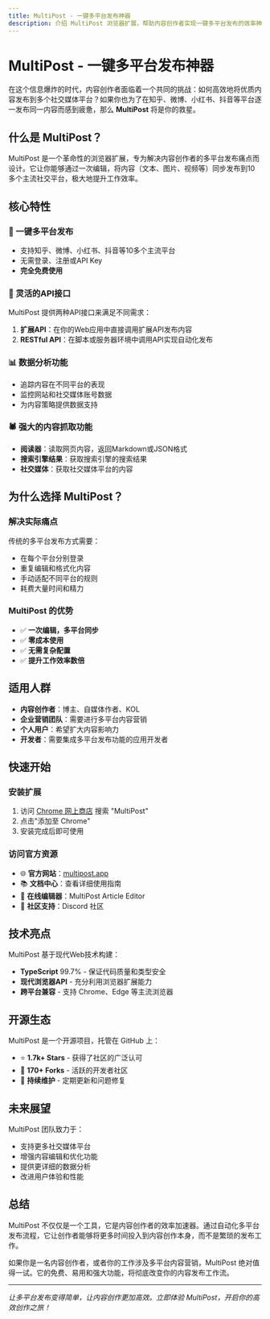 ```yaml
---
title: MultiPost - 一键多平台发布神器
description: 介绍 MultiPost 浏览器扩展，帮助内容创作者实现一键多平台发布的效率神器
---
```


# MultiPost - 一键多平台发布神器

在这个信息爆炸的时代，内容创作者面临着一个共同的挑战：如何高效地将优质内容发布到多个社交媒体平台？如果你也为了在知乎、微博、小红书、抖音等平台逐一发布同一内容而感到疲惫，那么 **MultiPost** 将是你的救星。

## 什么是 MultiPost？

MultiPost 是一个革命性的浏览器扩展，专为解决内容创作者的多平台发布痛点而设计。它让你能够通过一次编辑，将内容（文本、图片、视频等）同步发布到10多个主流社交平台，极大地提升工作效率。

## 核心特性

### 🚀 一键多平台发布
- 支持知乎、微博、小红书、抖音等10多个主流平台
- 无需登录、注册或API Key
- **完全免费使用**

### 🔧 灵活的API接口
MultiPost 提供两种API接口来满足不同需求：

1. **扩展API**：在你的Web应用中直接调用扩展API发布内容
2. **RESTful API**：在脚本或服务器环境中调用API实现自动化发布

### 📊 数据分析功能
- 追踪内容在不同平台的表现
- 监控网站和社交媒体账号数据
- 为内容策略提供数据支持

### 🕷️ 强大的内容抓取功能
- **阅读器**：读取网页内容，返回Markdown或JSON格式
- **搜索引擎结果**：获取搜索引擎的搜索结果
- **社交媒体**：获取社交媒体平台的内容

## 为什么选择 MultiPost？

### 解决实际痛点
传统的多平台发布方式需要：
- 在每个平台分别登录
- 重复编辑和格式化内容
- 手动适配不同平台的规则
- 耗费大量时间和精力

### MultiPost 的优势
- ✅ **一次编辑，多平台同步**
- ✅ **零成本使用**
- ✅ **无需复杂配置**
- ✅ **提升工作效率数倍**

## 适用人群

- **内容创作者**：博主、自媒体作者、KOL
- **企业营销团队**：需要进行多平台内容营销
- **个人用户**：希望扩大内容影响力
- **开发者**：需要集成多平台发布功能的应用开发者

## 快速开始

### 安装扩展
1. 访问 [Chrome 网上商店](https://chrome.google.com/webstore/) 搜索 "MultiPost"
2. 点击"添加至 Chrome"
3. 安装完成后即可使用

### 访问官方资源
- 🌐 **官方网站**：[multipost.app](https://multipost.app)
- 📚 **文档中心**：查看详细使用指南
- 🎨 **在线编辑器**：MultiPost Article Editor
- 💬 **社区支持**：Discord 社区

## 技术亮点

MultiPost 基于现代Web技术构建：
- **TypeScript** 99.7% - 保证代码质量和类型安全
- **现代浏览器API** - 充分利用浏览器扩展能力
- **跨平台兼容** - 支持 Chrome、Edge 等主流浏览器

## 开源生态

MultiPost 是一个开源项目，托管在 GitHub 上：
- ⭐ **1.7k+ Stars** - 获得了社区的广泛认可
- 🔀 **170+ Forks** - 活跃的开发者社区
- 🐛 **持续维护** - 定期更新和问题修复

## 未来展望

MultiPost 团队致力于：
- 支持更多社交媒体平台
- 增强内容编辑和优化功能
- 提供更详细的数据分析
- 改进用户体验和性能

## 总结

MultiPost 不仅仅是一个工具，它是内容创作者的效率加速器。通过自动化多平台发布流程，它让创作者能够将更多时间投入到内容创作本身，而不是繁琐的发布工作。

如果你是一名内容创作者，或者你的工作涉及多平台内容营销，MultiPost 绝对值得一试。它的免费、易用和强大功能，将彻底改变你的内容发布工作流。

<Cards>
  <Card title="访问官方网站" href="https://multipost.app" />
  <Card title="查看 GitHub 项目" href="https://github.com/leaperone/MultiPost-Extension" />
  <Card title="下载 Chrome 扩展" href="https://chrome.google.com/webstore/" />
  <Card title="加入 Discord 社区" href="#" />
</Cards>

---

*让多平台发布变得简单，让内容创作更加高效。立即体验 MultiPost，开启你的高效创作之旅！*
